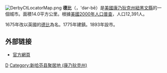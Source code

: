 {{coord|41|19|36|N|73|04|56|W|display=title}}
[[File:DerbyCtLocatorMap.png|right]]
'''德比'''（{{lang-en|Derby}}，'dər-bē）是[[美國|美國]][[康乃狄克州|康乃狄克州]][[紐黑文縣_(康涅狄格州)|紐黑文縣]]的一個城市。面積14.0平方公里。根據[[美國2000年人口普查|美國2000年人口普查]]，人口12,391人。 

1675年改以英國的[[德比|德比]]為名。1775年建鎮。1893年設市。

==外部链接==
* [http://www.electronicvalley.org/derby/ 官方網頁] {{Wayback|url=http://www.electronicvalley.org/derby/ |date=20210125052731 }}

{{Connecticut}}
{{新哈芬縣 (康乃狄克州)}}

[[Category:康涅狄格州城市|D]]
[[Category:新哈芬县聚居地_(康乃狄克州)|Category:新哈芬县聚居地 (康乃狄克州)]]